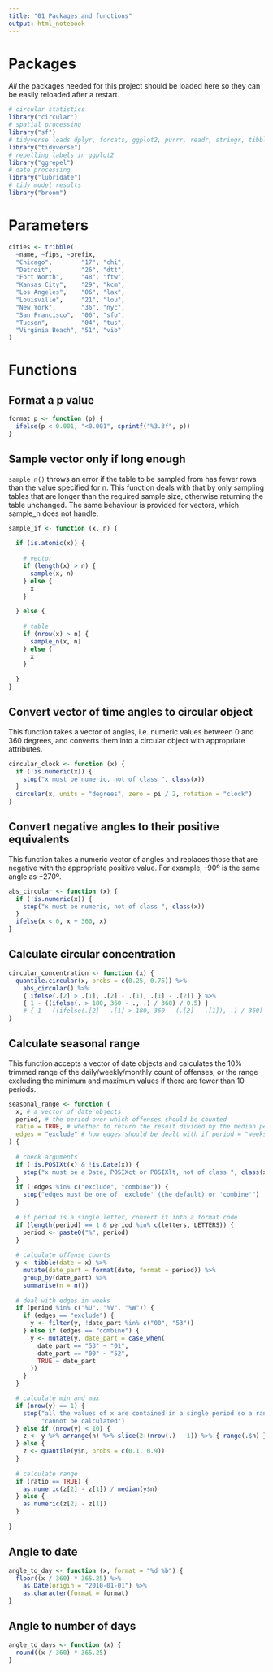 ```yaml
---
title: "01 Packages and functions"
output: html_notebook
---
```


# Packages

*All* the packages needed for this project should be loaded here so they can be
easily reloaded after a restart.

```r
# circular statistics
library("circular")
# spatial processing
library("sf")
# tidyverse loads dplyr, forcats, ggplot2, purrr, readr, stringr, tibble, tidyr
library("tidyverse")
# repelling labels in ggplot2
library("ggrepel")
# date processing
library("lubridate")
# tidy model results
library("broom")
```


# Parameters

```r
cities <- tribble(
  ~name, ~fips, ~prefix,
  "Chicago",        "17", "chi",
  "Detroit",        "26", "dtt",
  "Fort Worth",     "48", "ftw",
  "Kansas City",    "29", "kcm",
  "Los Angeles",    "06", "lax",
  "Louisville",     "21", "lou",
  "New York",       "36", "nyc",
  "San Francisco",  "06", "sfo",
  "Tucson",         "04", "tus",
  "Virginia Beach", "51", "vib"
)
```



# Functions

## Format a p value

```r
format_p <- function (p) {
  ifelse(p < 0.001, "<0.001", sprintf("%3.3f", p))
}
```


## Sample vector only if long enough

`sample_n()` throws an error if the table to be sampled from has fewer rows than
the value specified for n. This function deals with that by only sampling 
tables that are longer than the required sample size, otherwise returning the
table unchanged. The same behaviour is provided for vectors, which sample_n
does not handle.

```r
sample_if <- function (x, n) {
  
  if (is.atomic(x)) {
    
    # vector
    if (length(x) > n) {
      sample(x, n)
    } else {
      x
    }
    
  } else {
    
    # table
    if (nrow(x) > n) {
      sample_n(x, n)
    } else {
      x
    }
    
  }
}
```


## Convert vector of time angles to circular object

This function takes a vector of angles, i.e. numeric values between 0 and 360
degrees, and converts them into a circular object with appropriate attributes.

```r
circular_clock <- function (x) {
  if (!is.numeric(x)) {
    stop("x must be numeric, not of class ", class(x))
  }
  circular(x, units = "degrees", zero = pi / 2, rotation = "clock")
}
```


## Convert negative angles to their positive equivalents

This function takes a numeric vector of angles and replaces those that are
negative with the appropriate positive value. For example, -90º is the same
angle as +270º.

```r
abs_circular <- function (x) {
  if (!is.numeric(x)) {
    stop("x must be numeric, not of class ", class(x))
  }
  ifelse(x < 0, x + 360, x)
}
```


## Calculate circular concentration

```r
circular_concentration <- function (x) {
  quantile.circular(x, probs = c(0.25, 0.75)) %>% 
    abs_circular() %>% 
    { ifelse(.[2] > .[1], .[2] - .[1], .[1] - .[2]) } %>% 
    { 1 - ((ifelse(. > 180, 360 - ., .) / 360) / 0.5) }
    # { 1 - ((ifelse(.[2] - .[1] > 180, 360 - (.[2] - .[1]), .) / 360) / 0.5) }
}
```


## Calculate seasonal range

This function accepts a vector of date objects and calculates the 10% trimmed
range of the daily/weekly/monthly count of offenses, or the range excluding the
minimum and maximum values if there are fewer than 10 periods.

```r
seasonal_range <- function (
  x, # a vector of date objects
  period, # the period over which offenses should be counted
  ratio = TRUE, # whether to return the result divided by the median period count
  edges = "exclude" # how edges should be dealt with if period = "weeks"
) {
  
  # check arguments
  if (!is.POSIXt(x) & !is.Date(x)) {
    stop("x must be a Date, POSIXct or POSIXlt, not of class ", class(x))
  }
  if (!edges %in% c("exclude", "combine")) {
    stop("edges must be one of 'exclude' (the default) or 'combine'")
  }
  
  # if period is a single letter, convert it into a format code
  if (length(period) == 1 & period %in% c(letters, LETTERS)) {
    period <- paste0("%", period)
  }
  
  # calculate offense counts
  y <- tibble(date = x) %>% 
    mutate(date_part = format(date, format = period)) %>% 
    group_by(date_part) %>% 
    summarise(n = n())
  
  # deal with edges in weeks
  if (period %in% c("%U", "%V", "%W")) {
    if (edges == "exclude") {
      y <- filter(y, !date_part %in% c("00", "53"))
    } else if (edges == "combine") {
      y <- mutate(y, date_part = case_when(
        date_part == "53" ~ "01",
        date_part == "00" ~ "52",
        TRUE ~ date_part
      ))
    }
  }

  # calculate min and max
  if (nrow(y) == 1) {
    stop("all the values of x are contained in a single period so a range ",
         "cannot be calculated")
  } else if (nrow(y) < 10) {
    z <- y %>% arrange(n) %>% slice(2:(nrow(.) - 1)) %>% { range(.$n) }
  } else {
    z <- quantile(y$n, probs = c(0.1, 0.9))
  }
  
  # calculate range
  if (ratio == TRUE) {
    as.numeric(z[2] - z[1]) / median(y$n)
  } else {
    as.numeric(z[2] - z[1])
  }
  
}
```


## Angle to date

```r
angle_to_day <- function (x, format = "%d %b") {
  floor((x / 360) * 365.25) %>% 
    as.Date(origin = "2010-01-01") %>% 
    as.character(format = format)
}
```


## Angle to number of days

```r
angle_to_days <- function (x) {
  round((x / 360) * 365.25)
}
```


